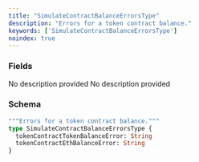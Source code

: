 ```yaml
---
title: "SimulateContractBalanceErrorsType"
description: "Errors for a token contract balance."
keywords: ['SimulateContractBalanceErrorsType']
noindex: true
---
```


### Fields

<ResponseField name="tokenContractTokenBalanceError" type="String">
  No description provided
</ResponseField>

<ResponseField name="tokenContractEthBalanceError" type="String">
  No description provided
</ResponseField>

### Schema


```graphql 
"""Errors for a token contract balance."""
type SimulateContractBalanceErrorsType {
  tokenContractTokenBalanceError: String
  tokenContractEthBalanceError: String
}
```
